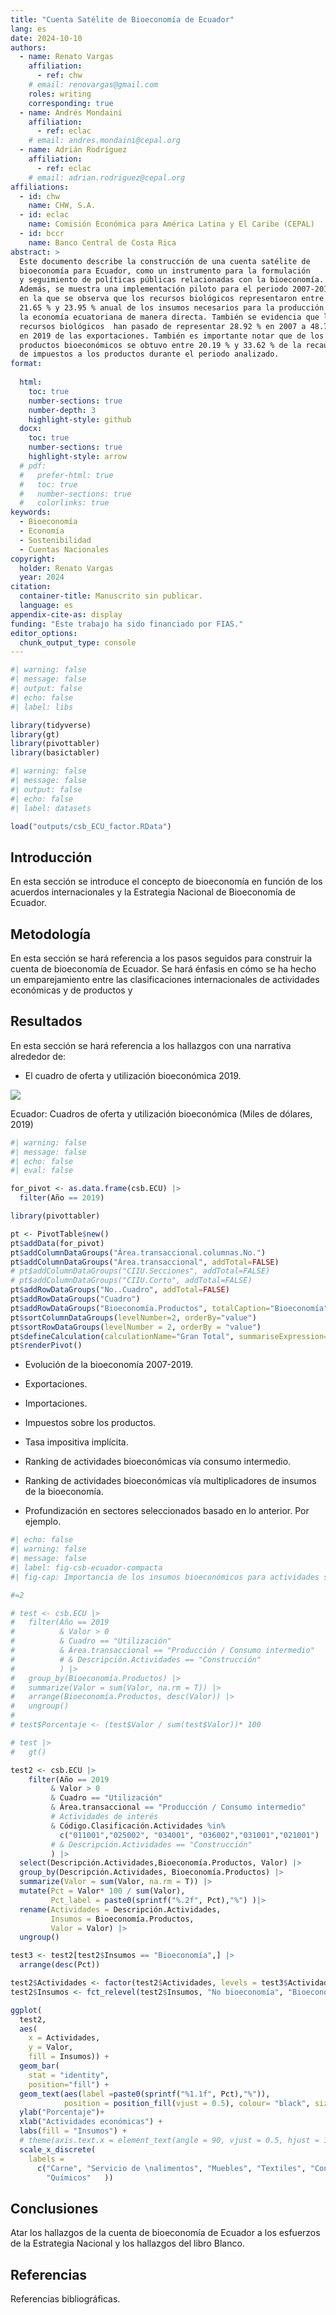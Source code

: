 ```yaml
---
title: "Cuenta Satélite de Bioeconomía de Ecuador"
lang: es
date: 2024-10-10
authors:
  - name: Renato Vargas
    affiliation:
      - ref: chw
    # email: renovargas@gmail.com
    roles: writing
    corresponding: true
  - name: Andrés Mondaini
    affiliation: 
      - ref: eclac
    # email: andres.mondaini@cepal.org
  - name: Adrián Rodríguez
    affiliation: 
      - ref: eclac
    # email: adrian.rodriguez@cepal.org
affiliations:
  - id: chw
    name: CHW, S.A.
  - id: eclac
    name: Comisión Económica para América Latina y El Caribe (CEPAL)
  - id: bccr
    name: Banco Central de Costa Rica
abstract: > 
  Este documento describe la construcción de una cuenta satélite de 
  bioeconomía para Ecuador, como un instrumento para la formulación 
  y seguimiento de políticas públicas relacionadas con la bioeconomía. 
  Además, se muestra una implementación piloto para el periodo 2007-2019, 
  en la que se observa que los recursos biológicos representaron entre 
  21.65 % y 23.95 % anual de los insumos necesarios para la producción en 
  la economía ecuatoriana de manera directa. También se evidencia que los 
  recursos biológicos  han pasado de representar 28.92 % en 2007 a 48.70 % 
  en 2019 de las exportaciones. También es importante notar que de los 
  productos bioeconómicos se obtuvo entre 20.19 % y 33.62 % de la recaudación 
  de impuestos a los productos durante el periodo analizado.
format:
  
  html:
    toc: true
    number-sections: true
    number-depth: 3
    highlight-style: github
  docx:
    toc: true
    number-sections: true
    highlight-style: arrow
  # pdf:
  #   prefer-html: true
  #   toc: true
  #   number-sections: true
  #   colorlinks: true
keywords:
  - Bioeconomía
  - Economía
  - Sostenibilidad
  - Cuentas Nacionales
copyright: 
  holder: Renato Vargas
  year: 2024
citation: 
  container-title: Manuscrito sin publicar.
  language: es
appendix-cite-as: display
funding: "Este trabajo ha sido financiado por FIAS."
editor_options: 
  chunk_output_type: console
---
```


```r
#| warning: false
#| message: false 
#| output: false
#| echo: false
#| label: libs

library(tidyverse)
library(gt)
library(pivottabler)
library(basictabler)
```

```r
#| warning: false
#| message: false 
#| output: false
#| echo: false
#| label: datasets

load("outputs/csb_ECU_factor.RData")
```

## Introducción

En esta sección se introduce el concepto de bioeconomía en función de los acuerdos internacionales y la Estrategia Nacional de Bioeconomía de Ecuador.

## Metodología

En esta sección se hará referencia a los pasos seguidos para construir la cuenta de bioeconomía de Ecuador. Se hará énfasis en cómo se ha hecho un emparejamiento entre las clasificaciones internacionales de actividades económicas y de productos y

## Resultados

En esta sección se hará referencia a los hallazgos con una narrativa alrededor de:

-   El cuadro de oferta y utilización bioeconómica 2019.

::: {#tbl-ecu19-of-y-ut}
![](images/clipboard-4126976839.png)

Ecuador: Cuadros de oferta y utilización bioeconómica
(Miles de dólares, 2019)
:::

::: {html-table-processing="none"}
```r
#| warning: false
#| message: false 
#| echo: false
#| eval: false

for_pivot <- as.data.frame(csb.ECU) |> 
  filter(Año == 2019)

library(pivottabler)

pt <- PivotTable$new()
pt$addData(for_pivot)
pt$addColumnDataGroups("Área.transaccional.columnas.No.")
pt$addColumnDataGroups("Área.transaccional", addTotal=FALSE)
# pt$addColumnDataGroups("CIIU.Secciones", addTotal=FALSE)
# pt$addColumnDataGroups("CIIU.Corto", addTotal=FALSE)
pt$addRowDataGroups("No..Cuadro", addTotal=FALSE)
pt$addRowDataGroups("Cuadro")
pt$addRowDataGroups("Bioeconomía.Productos", totalCaption="Bioeconomía", addTotal=FALSE)
pt$sortColumnDataGroups(levelNumber=2, orderBy="value")
pt$sortRowDataGroups(levelNumber = 2, orderBy = "value")
pt$defineCalculation(calculationName="Gran Total", summariseExpression="sum(Valor, na.rm=TRUE)", format=list(digits=1, nsmall=1, big.mark=",", decimal.mark=".", scientific=FALSE))
pt$renderPivot()
```
:::

-   Evolución de la bioeconomía 2007-2019.

-   Exportaciones.
-   Importaciones.
-   Impuestos sobre los productos.
-   Tasa impositiva implícita.
-   Ranking de actividades bioeconómicas vía consumo intermedio.
-   Ranking de actividades bioeconómicas vía multiplicadores de insumos de la bioeconomía.
-   Profundización en sectores seleccionados basado en lo anterior. Por ejemplo.

```r
#| echo: false
#| warning: false
#| message: false 
#| label: fig-csb-ecuador-compacta
#| fig-cap: Importancia de los insumos bioeconómicos para actividades seleccionadas (porcentaje, 2019)

#=2

# test <- csb.ECU |> 
#   filter(Año == 2019
#          & Valor > 0
#          & Cuadro == "Utilización" 
#          & Área.transaccional == "Producción / Consumo intermedio"
#          # & Descripción.Actividades == "Construcción"
#          ) |>
#   group_by(Bioeconomía.Productos) |> 
#   summarize(Valor = sum(Valor, na.rm = T)) |>
#   arrange(Bioeconomía.Productos, desc(Valor)) |> 
#   ungroup()
# 
# test$Porcentaje <- (test$Valor / sum(test$Valor))* 100

# test |> 
#   gt()

test2 <- csb.ECU |> 
    filter(Año == 2019
         & Valor > 0
         & Cuadro == "Utilización" 
         & Área.transaccional == "Producción / Consumo intermedio"
         # Actividades de interés
         & Código.Clasificación.Actividades %in% 
           c("011001","025002", "034001", "036002","031001","021001")
         # & Descripción.Actividades == "Construcción"
         ) |> 
  select(Descripción.Actividades,Bioeconomía.Productos, Valor) |> 
  group_by(Descripción.Actividades, Bioeconomía.Productos) |> 
  summarize(Valor = sum(Valor, na.rm = T)) |>
  mutate(Pct = Valor* 100 / sum(Valor),
         Pct_label = paste0(sprintf("%.2f", Pct),"%") )|> 
  rename(Actividades = Descripción.Actividades,
         Insumos = Bioeconomía.Productos,
         Valor = Valor) |> 
  ungroup()

test3 <- test2[test2$Insumos == "Bioeconomía",] |> 
  arrange(desc(Pct))

test2$Actividades <- factor(test2$Actividades, levels = test3$Actividades)
test2$Insumos <- fct_relevel(test2$Insumos, "No bioeconomía", "Bioeconomía extendida", "Bioeconomía" )

ggplot(
  test2, 
  aes(
    x = Actividades,
    y = Valor,
    fill = Insumos)) +
  geom_bar(
    stat = "identity",
    position="fill") +
  geom_text(aes(label =paste0(sprintf("%1.1f", Pct),"%")),
            position = position_fill(vjust = 0.5), colour= "black", size = 3)+
  ylab("Porcentaje")+
  xlab("Actividades económicas") +
  labs(fill = "Insumos") +
  # theme(axis.text.x = element_text(angle = 90, vjust = 0.5, hjust = 1)) +
  scale_x_discrete(
    labels =
      c("Carne", "Servicio de \nalimentos", "Muebles", "Textiles", "Construcción",
        "Químicos"   ))

```

## Conclusiones



Atar los hallazgos de la cuenta de bioeconomía de Ecuador a los esfuerzos de la Estrategia Nacional y los hallazgos del libro Blanco.

## Referencias

Referencias bibliográficas.
